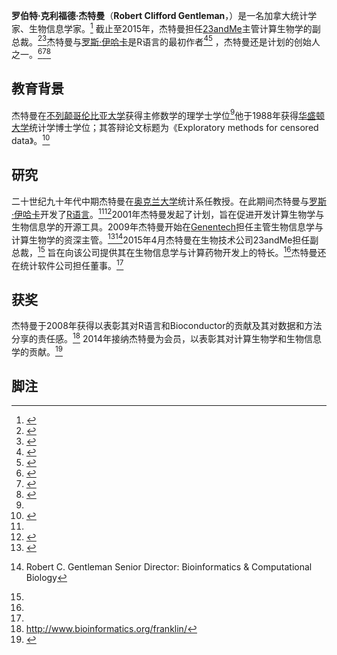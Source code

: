 {{Infobox scientist
|name          = 罗伯特·克利福德·杰特曼
|image         = <!-- Freely licenced images only. Please do not put a fair-use image here, it will be deleted - see [[WP:NONFREE|WP:NONFREE]] -->
|image_size    = 
|caption       = Do you have a picture of Robert Gentleman? Please, post here.
| birth_name  = 
| birth_date        = {{Birth year and age|1959}}{{fact|date=March 2013}}
| birth_place = 
| workplaces = [[Genentech|Genentech]]<br>[[华盛顿大学|华盛顿大学]]<br>[[哈佛大学|哈佛大学]]<br>[[奥克兰大学|奥克兰大学]]
| alma_mater = [[华盛顿大学|华盛顿大学]]<br>[[不列颠哥伦比亚大学|不列颠哥伦比亚大学]]
| thesis_title = Exploratory methods for censored data
| thesis_year = 1988
| thesis_url = http://search.proquest.com/docview/303589316
| doctoral_advisor = 约翰·詹姆斯·克劳利<ref name="mathgene">{{MathGenealogy|id=26386}}</ref>
| doctoral_students = Beiying Ding<ref name="dingphd">{{cite thesis |degree=PhD |first=Beiying|last=Ding |title=Methods for analyzing high dimensional data: Classification, measurement error model and graph based association measures, with applications to microarray data |publisher=Harvard University |date=2004 |url=http://search.proquest.com/docview/305191728}}</ref><br>Denise Scholtens<ref name="scholtensphd">{{cite thesis |degree=PhD |first=Denise Marie|last=Scholtens |title=Studies in multidimensional data: Estimation of the bivariate survival curve, analysis of factorial designed microarray experiments, identification of protein complex membership |publisher=Harvard University |date=2004 |url=http://search.proquest.com/docview/305189090}}</ref><br>Alain C. Vandal <ref name="vandalphd">{{cite thesis |degree=PhD |first=Alain C.|last=Vandal |title=Order theory and nonparametric analysis for interval censored data |publisher=University of Auckland|date=1999 |url=https://researchspace.auckland.ac.nz/handle/2292/529}}</ref>
| nationality = 
| other_names = 
| known_for   = [[R语言|R语言]]
| occupation  = 
| prizes           = {{link-en|本杰明·富兰克林奖 (生物信息学)|Benjamin Franklin Award (Bioinformatics)|本杰明·富兰克林奖}}
| website = {{URL|http://www.gene.com/scientists/our-scientists/robert-gentleman}}
}}

'''罗伯特·克利福德·杰特曼'''（'''Robert Clifford Gentleman'''，{{bd|1959年}}）是一名加拿大统计学家、生物信息学家。<ref>{{Cite journal | last1 = Gentleman | first1 = R. | title = Reproducible Research: A Bioinformatics Case Study | doi = 10.2202/1544-6115.1034 | journal = Statistical Applications in Genetics and Molecular Biology | volume = 4 | year = 2005 | pmid =  | pmc = }}</ref> 截止至2015年，杰特曼担任[[23andMe|23andMe]]主管计算生物学的副总裁。<ref name=23andme-pr>{{cite web|title=Bioinformatics Pioneer Robert Gentleman, Ph.D., Joins 23andMe Leadership Team|url=http://www.prnewswire.com/news-releases/bioinformatics-pioneer-robert-gentleman-phd-joins-23andme-leadership-team-300059876.html|accessdate=10 August 2015}}</ref><ref name=bioit-world-23andme>{{cite web|title=Robert Gentleman on His Goals for Drug Discovery at 23andMe|url=http://www.bio-itworld.com/2015/5/19/robert-gentleman-his-goals-drug-discovery-23andme.html|accessdate=10 August 2015}}</ref>杰特曼与[[罗斯·伊哈卡|罗斯·伊哈卡]]是R语言的最初作者<ref name=jstor1390807>{{Cite journal | last1 = Ihaka | first1 = R. | last2 = Gentleman | first2 = R. | title = R: A Language for Data Analysis and Graphics | journal = Journal of Computational and Graphical Statistics | volume = 5 | issue = 3 | pages = 299–314 | doi = 10.2307/1390807 | year = 1996 | jstor = 1390807| pmid =  | pmc = }}</ref><ref>{{cite web |url=http://www.nytimes.com/2009/01/07/technology/business-computing/07program.html |title=R, the Software, Finds Fans in Data Analysts - NYTimes.com |author=Ashlee Vance |date=6 January 2009 |work= |publisher=New York Times |accessdate=17 April 2011 |archive-date=2017-10-31 |archive-url=https://web.archive.org/web/20171031065909/http://www.nytimes.com/2009/01/07/technology/business-computing/07program.html |dead-url=no }}</ref> ，杰特曼还是{{link-en|Bioconductor|Bioconductor}}计划的创始人之一。<ref>{{Cite journal | last1 = Gentleman | first1 = R. C. | last2 = Carey | first2 = V. J. | last3 = Bates | first3 = D. M. | last4 = Bolstad | first4 = B. | last5 = Dettling | first5 = M. | last6 = Dudoit | first6 = S. | last7 = Ellis | first7 = B. | last8 = Gautier | first8 = L. | last9 = Ge | first9 = Y. | last10 = Gentry | first10 = J. | last11 = Hornik | first11 = K. | last12 = Hothorn | first12 = T. | last13 = Huber | first13 = W. | last14 = Iacus | first14 = S. | last15 = Irizarry | first15 = R. | last16 = Leisch | first16 = F. | last17 = Li | first17 = C. | last18 = Maechler | first18 = M. | last19 = Rossini | first19 = A. J. | last20 = Sawitzki | first20 = G. | last21 = Smith | first21 = C. | last22 = Smyth | first22 = G. | last23 = Tierney | first23 = L. | last24 = Yang | first24 = J. Y. | last25 = Zhang | first25 = J. | title = Bioconductor: Open software development for computational biology and bioinformatics | journal = Genome Biology | volume = 5 | issue = 10 | pages = R80 | doi = 10.1186/gb-2004-5-10-r80 | year = 2004 | pmid =  15461798| pmc =545600 }}</ref><ref name="dblp">{{DBLP|id=Gentleman:Robert}}</ref><ref name="microsoft">{{AcademicSearch|1281996}}</ref>

== 教育背景 ==
杰特曼在[[不列颠哥伦比亚大学|不列颠哥伦比亚大学]]获得主修数学的理学士学位<ref name=23andme-pr />他于1988年获得[[华盛顿大学|华盛顿大学]]统计学博士学位；其答辩论文标题为《Exploratory methods for censored data》。<ref name="gentlemanphd">{{cite thesis |degree=PhD |first=Robert Clifford|last=Gentleman |title=Exploratory methods for censored data |publisher=University of Washington |date=1988 |url=http://search.proquest.com/docview/303589316|authorlink =Robert Gentleman (statistician)}}</ref>

== 研究 ==
二十世纪九十年代中期杰特曼在[[奥克兰大学|奥克兰大学]]统计系任教授。在此期间杰特曼与[[罗斯·伊哈卡|罗斯·伊哈卡]]开发了[[R语言|R语言]]。<ref name=jstor1390807 /><ref name=bioit-chief-gentleman>{{cite web|last1=Wolfson|first1=Wendy|title=A Bioinformatics Chief and a Gentleman|url=http://www.bio-itworld.com/issues/2010/may-june/gentleman.html|accessdate=10 August 2015}}</ref>2001年杰特曼发起了{{link-en|Bioconductor|Bioconductor}}计划，旨在促进开发计算生物学与生物信息学的开源工具。2009年杰特曼开始在[[Genentech|Genentech]]担任主管生物信息学与计算生物学的资深主管。<ref>{{Cite journal 
| last1 = Gaudet | first1 = P. 
| last2 = Bairoch | first2 = A. | authorlink2 = Amos Bairoch
| last3 = Field | first3 = D. 
| last4 = Sansone | first4 = S. -A. 
| last5 = Taylor | first5 = C. 
| last6 = Attwood | first6 = T. K. | authorlink6 = Terri Attwood
| last7 = Bateman | first7 = A. | authorlink7 = Alex Bateman
| last8 = Blake | first8 = J. A. 
| last9 = Bult | first9 = C. J. 
| last10 = Cherry | first10 = J. M. 
| last11 = Chisholm | first11 = R. L. 
| last12 = Cochrane | first12 = G. 
| last13 = Cook | first13 = C. E. 
| last14 = Eppig | first14 = J. T. 
| last15 = Galperin | first15 = M. Y. 
| last16 = Gentleman | first16 = R. | authorlink16 = Robert Gentleman (statistician)
| last17 = Goble | first17 = C. A. | authorlink17 = Carole Goble
| last18 = Gojobori | first18 = T. | authorlink18 = Takashi Gojobori
| last19 = Hancock | first19 = J. M. 
| last20 = Howe | first20 = D. G. 
| last21 = Imanishi | first21 = T. 
| last22 = Kelso | first22 = J. 
| last23 = Landsman | first23 = D. 
| last24 = Lewis | first24 = S. E. | authorlink24 = Suzanna Lewis
| last25 = Karsch Mizrachi | first25 = I. 
| last26 = Orchard | first26 = S. 
| last27 = Ouellette | first27 = B. F. F. 
| last28 = Ranganathan | first28 = S. 
| last29 = Richardson | first29 = L. 
| last30 = Rocca-Serra | first30 = P. 
| title = Towards BioDBcore: A community-defined information specification for biological databases 
| doi = 10.1093/database/baq027 
| journal = Database 
| volume = 2011 
| pages = baq027–baq027 
| year = 2011 
| pmid = 21205783 
| pmc =3017395 
 
}}</ref><ref name="genentech">{{cite web |url=http://www.gene.com/gene/research/sci-profiles/bioinfo/gentleman/profile.html |title=存档副本 |accessdate=2011-04-17 |deadurl=yes |archiveurl=https://web.archive.org/web/20110704153255/http://www.gene.com/gene/research/sci-profiles/bioinfo/gentleman/profile.html |archivedate=2011-07-04 }} Robert C. Gentleman Senior Director: Bioinformatics & Computational Biology</ref>2015年4月杰特曼在生物技术公司23andMe担任副总裁，<ref name=23andme-pr /> 旨在向该公司提供其在生物信息学与计算药物开发上的特长。<ref name=bioit-world-23andme />杰特曼还在统计软件公司{{link-en|Revolution Analytics|Revolution Analytics}}担任董事。<ref name=bioit-chief-gentleman />

== 获奖 ==
杰特曼于2008年获得{{link-en|本杰明·富兰克林奖 (生物信息学)|Benjamin Franklin Award (Bioinformatics)|本杰明·富兰克林奖}}以表彰其对R语言和Bioconductor的贡献及其对数据和方法分享的责任感。<ref>[http://www.bioinformatics.org/franklin/ http://www.bioinformatics.org/franklin/]</ref> {{link-en|国际计算生物学会|International Society for Computational Biology}}2014年接纳杰特曼为会员，以表彰其对计算生物学和生物信息学的贡献。<ref name=iscb-fellows>{{cite web|title=ISCB Fellows|url=http://www.iscb.org/iscb-fellows-program|accessdate=10 August 2015}}</ref>

== 脚注 ==
{{Reflist}}

{{Authority control}}
<!--
[[Category:Bioinformaticians|Category:Bioinformaticians]]
[[Category:Canadian_statisticians|Category:Canadian statisticians]]
[[Category:University_of_Washington_alumni|Category:University of Washington alumni]]
[[Category:Fellows_of_the_International_Society_for_Computational_Biology|Category:Fellows of the International Society for Computational Biology]]
-->
